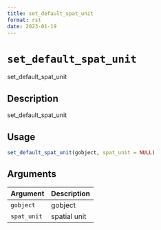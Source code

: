 ```yaml
--- 
title: set_default_spat_unit 
format: rst 
date: 2023-01-19 
--- 
```

# `set_default_spat_unit`

set_default_spat_unit


## Description

set_default_spat_unit


## Usage

```r
set_default_spat_unit(gobject, spat_unit = NULL)
```


## Arguments

Argument      |Description
------------- |----------------
`gobject`     |     gobject
`spat_unit`     |     spatial unit


